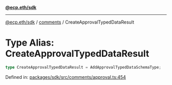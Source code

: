 [**@ecp.eth/sdk**](../../index.mdx)

***

[@ecp.eth/sdk](/sdk-reference/index.mdx) / [comments](/sdk-reference/comments/index.mdx) / CreateApprovalTypedDataResult

# Type Alias: CreateApprovalTypedDataResult

```ts
type CreateApprovalTypedDataResult = AddApprovalTypedDataSchemaType;
```

Defined in: [packages/sdk/src/comments/approval.ts:454](https://github.com/ecp-eth/comments-monorepo/blob/main/packages/sdk/src/comments/approval.ts#L454)
